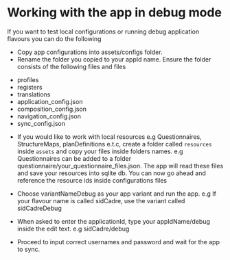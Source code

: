 # Working with the app in debug mode

If you want to test local configurations or running debug application flavours you can do the following
* Copy app configurations into assets/configs folder.
* Rename the folder you copied to your appId name. Ensure the folder consists of the following files and files
 - profiles
 - registers
 - translations
 - application_config.json
 - composition_config.json
 - navigation_config.json
 - sync_config.json

* If you would like to work with local resources e.g Questionnaires, StructureMaps, planDefinitions e.t.c, create a folder called `resources`
  inside `assets` and copy your files inside folders names. e.g Questionnaires can be added to a folder questionnaire/your_questionnaire_files.json. The
  app will read these files and save your resources into sqlite db. You can now go ahead and reference the resource ids inside configurations files

* Choose variantNameDebug as your app variant and run the app. e.g If your flavour name is called sidCadre, use the variant called sidCadreDebug
* When asked to enter the applicationId, type your appIdName/debug inside the edit text. e.g sidCadre/debug
* Proceed to input correct usernames and password and wait for the app to sync.